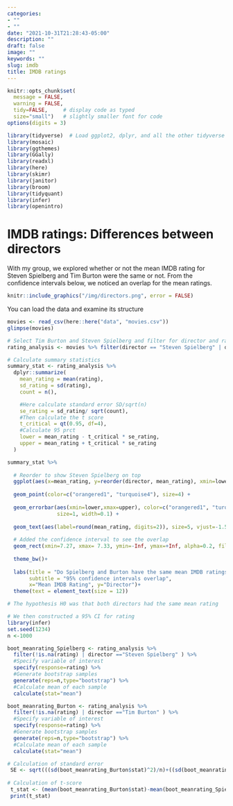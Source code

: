 ```yaml
---
categories:
- ""
- ""
date: "2021-10-31T21:28:43-05:00"
description: ""
draft: false
image: ""
keywords: ""
slug: imdb
title: IMDB ratings
---
```

```r
knitr::opts_chunk$set(
  message = FALSE, 
  warning = FALSE, 
  tidy=FALSE,     # display code as typed
  size="small")   # slightly smaller font for code
options(digits = 3)

```


```r
library(tidyverse)  # Load ggplot2, dplyr, and all the other tidyverse packages
library(mosaic)
library(ggthemes)
library(GGally)
library(readxl)
library(here)
library(skimr)
library(janitor)
library(broom)
library(tidyquant)
library(infer)
library(openintro)
```

# IMDB ratings: Differences between directors

With my group, we explored whether or not the mean IMDB rating for Steven Spielberg and Tim Burton were the same or not. From the confidence intervals below, we noticed an overlap for the mean ratings.


```r
knitr::include_graphics("/img/directors.png", error = FALSE)
```

You can load the data and examine its structure

```r
movies <- read_csv(here::here("data", "movies.csv"))
glimpse(movies)
```

```r
# Select Tim Burton and Steven Spielberg and filter for director and rating
rating_analysis <- movies %>% filter(director == "Steven Spielberg" | director == "Tim Burton") %>% select(director, rating) %>% group_by(director)

# Calculate summary statistics
summary_stat <- rating_analysis %>%
  dplyr::summarize(
    mean_rating = mean(rating),
    sd_rating = sd(rating),
    count = n(),

    #Here calculate standard error SD/sqrt(n)
    se_rating = sd_rating/ sqrt(count),
    #Then calculate the t score
    t_critical = qt(0.95, df=4),
    #Calculate 95 prct
    lower = mean_rating - t_critical * se_rating,
    upper = mean_rating + t_critical * se_rating
  ) 
```

```r
summary_stat %>% 
  
  # Reorder to show Steven Spielberg on top 
  ggplot(aes(x=mean_rating, y=reorder(director, mean_rating), xmin=lower,xmax=upper)) +
  
  geom_point(color=c("orangered1", "turquoise4"), size=4) + 
  
  geom_errorbar(aes(xmin=lower,xmax=upper), color=c("orangered1", "turquoise4"), 
                size=1, width=0.1) +
  
  geom_text(aes(label=round(mean_rating, digits=2)), size=5, vjust=-1.5)+
  
  # Added the confidence interval to see the overlap 
  geom_rect(xmin=7.27, xmax= 7.33, ymin=-Inf, ymax=+Inf, alpha=0.2, fill="grey") +
  
  theme_bw()+
  
  labs(title = "Do Spielberg and Burton have the same mean IMDB ratings?", 
       subtitle = "95% confidence intervals overlap",
       x="Mean IMDB Rating", y="Director")+
  theme(text = element_text(size = 12))
```

```r
# The hypothesis H0 was that both directors had the same mean rating

# We then constructed a 95% CI for rating
library(infer)
set.seed(1234)
n <-1000

boot_meanrating_Spielberg <- rating_analysis %>%
  filter(!is.na(rating) | director =="Steven Spielberg" ) %>% 
  #Specify variable of interest
  specify(response=rating) %>% 
  #Generate bootstrap samples
  generate(reps=n,type="bootstrap") %>% 
  #Calculate mean of each sample
  calculate(stat="mean")

boot_meanrating_Burton <- rating_analysis %>%
  filter(!is.na(rating) | director =="Tim Burton" ) %>% 
  #Specify variable of interest
  specify(response=rating) %>% 
  #Generate bootstrap samples
  generate(reps=n,type="bootstrap") %>% 
  #Calculate mean of each sample
  calculate(stat="mean")

# Calculation of standard error
 SE <- sqrt(((sd(boot_meanrating_Burton$stat)^2)/n)+((sd(boot_meanrating_Spielberg$stat)^2)/n))
 
# Calculation of t-score
 t_stat <- (mean(boot_meanrating_Burton$stat)-mean(boot_meanrating_Spielberg$stat))/SE
 print(t_stat)
 
```